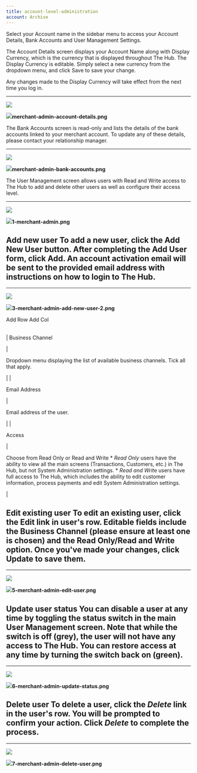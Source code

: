 ```yaml
---
title: account-level-administration
account: Archive
---
```


Select your Account name in the sidebar menu to access your Account Details, Bank Accounts and User Management Settings.

The Account Details screen displays your Account Name along with Display Currency, which is the currency that is displayed throughout The Hub. The Display Currency is editable. Simply select a new currency from the dropdown menu, and click Save to save your change.

Any changes made to the Display Currency will take effect from the next time you log in.

---

![](https://files.readme.io/9bf40fa-merchant-admin-account-details.png)

![](https://files.readme.io/9bf40fa-merchant-admin-account-details.png)**merchant-admin-account-details.png**

The Bank Accounts screen is read-only and lists the details of the bank accounts linked to your merchant account. To update any of these details, please contact your relationship manager.

---

![](https://files.readme.io/136c672-merchant-admin-bank-accounts.png)

![](https://files.readme.io/136c672-merchant-admin-bank-accounts.png)**merchant-admin-bank-accounts.png**

The User Management screen allows users with Read and Write access to The Hub to add and delete other users as well as configure their access level.

---

![](https://files.readme.io/03cbc71-1-merchant-admin.png)

![](https://files.readme.io/03cbc71-1-merchant-admin.png)**1-merchant-admin.png**

## Add new user To add a new user, click the Add New User button. After completing the Add User form, click Add. An account activation email will be sent to the provided email address with instructions on how to login to The Hub.

---

![](https://files.readme.io/b0daab7-3-merchant-admin-add-new-user-2.png)

![](https://files.readme.io/b0daab7-3-merchant-admin-add-new-user-2.png)**3-merchant-admin-add-new-user-2.png**

Add Row Add Col

|     |     |
| --- | --- |

|
Business Channel

|

Dropdown menu displaying the list of available business channels. Tick all that apply.

|
|

Email Address

|

Email address of the user.

|
|

Access

|

Choose from Read Only or Read and Write \* _Read Only_ users have the ability to view all the main screens (Transactions, Customers, etc.) in The Hub, but not System Administration settings. \* *Read and Writ*e users have full access to The Hub, which includes the ability to edit customer information, process payments and edit System Administration settings.

|

## Edit existing user To edit an existing user, click the Edit link in user's row. Editable fields include the Business Channel (please ensure at least one is chosen) and the Read Only/Read and Write option. Once you've made your changes, click Update to save them.

---

![](https://files.readme.io/442eb03-5-merchant-admin-edit-user.png)

![](https://files.readme.io/442eb03-5-merchant-admin-edit-user.png)**5-merchant-admin-edit-user.png**

## Update user status You can disable a user at any time by toggling the status switch in the main User Management screen. Note that while the switch is off (grey), the user will not have any access to The Hub. You can restore access at any time by turning the switch back on (green).

---

![](https://files.readme.io/26e0dc9-6-merchant-admin-update-status.png)

![](https://files.readme.io/26e0dc9-6-merchant-admin-update-status.png)**6-merchant-admin-update-status.png**

## Delete user To delete a user, click the _Delete_ link in the user's row. You will be prompted to confirm your action. Click _Delete_ to complete the process.

---

![](https://files.readme.io/5347d92-7-merchant-admin-delete-user.png)

![](https://files.readme.io/5347d92-7-merchant-admin-delete-user.png)**7-merchant-admin-delete-user.png**
